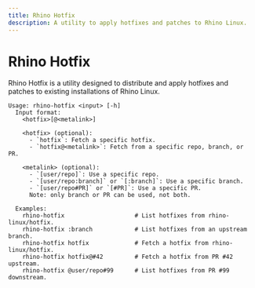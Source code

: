```yaml
---
title: Rhino Hotfix
description: A utility to apply hotfixes and patches to Rhino Linux.
---
```


# Rhino Hotfix

Rhino Hotfix is a utility designed to distribute and apply hotfixes and patches to existing installations of Rhino Linux.

```
Usage: rhino-hotfix <input> [-h]
  Input format:
    <hotfix>[@<metalink>]

    <hotfix> (optional):  
      - `hotfix`: Fetch a specific hotfix.  
      - `hotfix@<metalink>`: Fetch from a specific repo, branch, or PR.  

    <metalink> (optional):  
      - `[user/repo]`: Use a specific repo.  
      - `[user/repo:branch]` or `[:branch]`: Use a specific branch.  
      - `[user/repo#PR]` or `[#PR]`: Use a specific PR. 
      Note: only branch or PR can be used, not both. 

  Examples:
    rhino-hotfix                    # List hotfixes from rhino-linux/hotfix. 
    rhino-hotfix :branch            # List hotfixes from an upstream branch.
    rhino-hotfix hotfix             # Fetch a hotfix from rhino-linux/hotfix.
    rhino-hotfix hotfix@#42         # Fetch a hotfix from PR #42 upstream.
    rhino-hotfix @user/repo#99      # List hotfixes from PR #99 downstream.
```